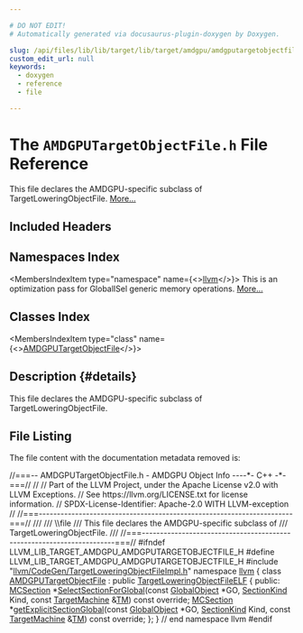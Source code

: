 ```yaml
---

# DO NOT EDIT!
# Automatically generated via docusaurus-plugin-doxygen by Doxygen.

slug: /api/files/lib/lib/target/lib/target/amdgpu/amdgputargetobjectfile-h
custom_edit_url: null
keywords:
  - doxygen
  - reference
  - file

---
```





# The `AMDGPUTargetObjectFile.h` File Reference

<DoxygenPage pluginConfig={pluginConfig}>

This file declares the AMDGPU-specific subclass of TargetLoweringObjectFile. <a href="#details">More...</a>

## Included Headers

<IncludesList>
<IncludesListItem
  filePath="llvm/CodeGen/TargetLoweringObjectFileImpl.h"
  permalink="/docs/api/files/include/include/llvm/include/llvm/codegen/targetloweringobjectfileimpl-h"
  isLocal="true" />
</IncludesList>

## Namespaces Index

<MembersIndex>

<MembersIndexItem
  type="namespace"
  name={<><a href="/docs/api/namespaces/llvm">llvm</a></>}>
This is an optimization pass for GlobalISel generic memory operations. <a href="/docs/api/namespaces/llvm/#details">More...</a>
</MembersIndexItem>

</MembersIndex>

## Classes Index

<MembersIndex>

<MembersIndexItem
  type="class"
  name={<><a href="/docs/api/classes/llvm/amdgputargetobjectfile">AMDGPUTargetObjectFile</a></>}>
</MembersIndexItem>

</MembersIndex>

## Description {#details}

This file declares the AMDGPU-specific subclass of TargetLoweringObjectFile.

## File Listing

The file content with the documentation metadata removed is:

<ProgramListing>

<Link id="l00001" /><CodeLine lineNumber="1"><Highlight kind="comment">//===-- AMDGPUTargetObjectFile.h - AMDGPU  Object Info ----&#42;- C++ -&#42;-===//</Highlight><Highlight kind="normal"></Highlight></CodeLine>
<Link id="l00002" /><CodeLine lineNumber="2"><Highlight kind="normal"></Highlight><Highlight kind="comment">//</Highlight><Highlight kind="normal"></Highlight></CodeLine>
<Link id="l00003" /><CodeLine lineNumber="3"><Highlight kind="normal"></Highlight><Highlight kind="comment">// Part of the LLVM Project, under the Apache License v2.0 with LLVM Exceptions.</Highlight><Highlight kind="normal"></Highlight></CodeLine>
<Link id="l00004" /><CodeLine lineNumber="4"><Highlight kind="normal"></Highlight><Highlight kind="comment">// See https://llvm.org/LICENSE.txt for license information.</Highlight><Highlight kind="normal"></Highlight></CodeLine>
<Link id="l00005" /><CodeLine lineNumber="5"><Highlight kind="normal"></Highlight><Highlight kind="comment">// SPDX-License-Identifier: Apache-2.0 WITH LLVM-exception</Highlight><Highlight kind="normal"></Highlight></CodeLine>
<Link id="l00006" /><CodeLine lineNumber="6"><Highlight kind="normal"></Highlight><Highlight kind="comment">//</Highlight><Highlight kind="normal"></Highlight></CodeLine>
<Link id="l00007" /><CodeLine lineNumber="7"><Highlight kind="normal"></Highlight><Highlight kind="comment">//===----------------------------------------------------------------------===//</Highlight><Highlight kind="comment"></Highlight></CodeLine>
<Link id="l00008" /><CodeLine lineNumber="8"><Highlight kind="comment">///</Highlight></CodeLine>
<Link id="l00009" /><CodeLine lineNumber="9"><Highlight kind="comment">/// \\file</Highlight></CodeLine>
<Link id="l00010" /><CodeLine lineNumber="10"><Highlight kind="comment">/// This file declares the AMDGPU-specific subclass of</Highlight></CodeLine>
<Link id="l00011" /><CodeLine lineNumber="11"><Highlight kind="comment">/// TargetLoweringObjectFile.</Highlight></CodeLine>
<Link id="l00012" /><CodeLine lineNumber="12"><Highlight kind="comment">///</Highlight><Highlight kind="normal"></Highlight></CodeLine>
<Link id="l00013" /><CodeLine lineNumber="13"><Highlight kind="normal"></Highlight><Highlight kind="comment">//===----------------------------------------------------------------------===//</Highlight><Highlight kind="normal"></Highlight></CodeLine>
<Link id="l00014" /><CodeLine lineNumber="14"><Highlight kind="normal"></Highlight></CodeLine>
<Link id="l00015" /><CodeLine lineNumber="15"><Highlight kind="normal"></Highlight><Highlight kind="preprocessor">#ifndef LLVM&#95;LIB&#95;TARGET&#95;AMDGPU&#95;AMDGPUTARGETOBJECTFILE&#95;H</Highlight><Highlight kind="normal"></Highlight></CodeLine>
<Link id="l00016" /><CodeLine lineNumber="16"><Highlight kind="normal"></Highlight><Highlight kind="preprocessor">#define LLVM&#95;LIB&#95;TARGET&#95;AMDGPU&#95;AMDGPUTARGETOBJECTFILE&#95;H</Highlight><Highlight kind="normal"></Highlight></CodeLine>
<Link id="l00017" /><CodeLine lineNumber="17"><Highlight kind="normal"></Highlight></CodeLine>
<Link id="l00018" /><CodeLine lineNumber="18"><Highlight kind="normal"></Highlight><Highlight kind="preprocessor">#include &quot;<a href="/docs/api/files/include/include/llvm/include/llvm/codegen/targetloweringobjectfileimpl-h">llvm/CodeGen/TargetLoweringObjectFileImpl.h</a>&quot;</Highlight><Highlight kind="normal"></Highlight></CodeLine>
<Link id="l00019" /><CodeLine lineNumber="19"><Highlight kind="normal"></Highlight></CodeLine>
<Link id="l00020" /><CodeLine lineNumber="20"><Highlight kind="normal"></Highlight><Highlight kind="keyword">namespace </Highlight><Highlight kind="normal"><a href="/docs/api/namespaces/llvm">llvm</a> &#123;</Highlight></CodeLine>
<Link id="l00021" /><CodeLine lineNumber="21"><Highlight kind="normal"></Highlight></CodeLine>
<Link id="l00022" /><CodeLine lineNumber="22" lineLink="/docs/api/classes/llvm/amdgputargetobjectfile"><Highlight kind="normal"></Highlight><Highlight kind="keyword">class </Highlight><Highlight kind="normal"><a href="/docs/api/classes/llvm/amdgputargetobjectfile">AMDGPUTargetObjectFile</a> : </Highlight><Highlight kind="keyword">public</Highlight><Highlight kind="normal"> <a href="/docs/api/classes/llvm/targetloweringobjectfileelf/#a4d90e4287f4b1f4c7a0e9391000539c5">TargetLoweringObjectFileELF</a> &#123;</Highlight></CodeLine>
<Link id="l00023" /><CodeLine lineNumber="23"><Highlight kind="normal">  </Highlight><Highlight kind="keyword">public</Highlight><Highlight kind="normal">:</Highlight></CodeLine>
<Link id="l00024" /><CodeLine lineNumber="24"><Highlight kind="normal">    <a href="/docs/api/classes/llvm/mcsection">MCSection</a> &#42;<a href="/docs/api/classes/llvm/amdgputargetobjectfile/#a09d126e0897329e2e372136ffed9f5c3">SelectSectionForGlobal</a>(</Highlight><Highlight kind="keyword">const</Highlight><Highlight kind="normal"> <a href="/docs/api/classes/llvm/globalobject">GlobalObject</a> &#42;GO, <a href="/docs/api/classes/llvm/sectionkind">SectionKind</a> Kind,</Highlight></CodeLine>
<Link id="l00025" /><CodeLine lineNumber="25"><Highlight kind="normal">                                      </Highlight><Highlight kind="keyword">const</Highlight><Highlight kind="normal"> <a href="/docs/api/classes/llvm/targetmachine">TargetMachine</a> &amp;<a href="/docs/api/classes/llvm/targetloweringobjectfile/#a4ef15b6d500629e31fb3787b7a0d7bb0">TM</a>) </Highlight><Highlight kind="keyword">const override</Highlight><Highlight kind="normal">;</Highlight></CodeLine>
<Link id="l00026" /><CodeLine lineNumber="26"><Highlight kind="normal">    <a href="/docs/api/classes/llvm/mcsection">MCSection</a> &#42;<a href="/docs/api/classes/llvm/amdgputargetobjectfile/#ad5d93004504bd6d5129dbcbb758e5a28">getExplicitSectionGlobal</a>(</Highlight><Highlight kind="keyword">const</Highlight><Highlight kind="normal"> <a href="/docs/api/classes/llvm/globalobject">GlobalObject</a> &#42;GO, <a href="/docs/api/classes/llvm/sectionkind">SectionKind</a> Kind,</Highlight></CodeLine>
<Link id="l00027" /><CodeLine lineNumber="27"><Highlight kind="normal">                                        </Highlight><Highlight kind="keyword">const</Highlight><Highlight kind="normal"> <a href="/docs/api/classes/llvm/targetmachine">TargetMachine</a> &amp;<a href="/docs/api/classes/llvm/targetloweringobjectfile/#a4ef15b6d500629e31fb3787b7a0d7bb0">TM</a>) </Highlight><Highlight kind="keyword">const override</Highlight><Highlight kind="normal">;</Highlight></CodeLine>
<Link id="l00028" /><CodeLine lineNumber="28"><Highlight kind="normal">&#125;;</Highlight></CodeLine>
<Link id="l00029" /><CodeLine lineNumber="29"><Highlight kind="normal"></Highlight></CodeLine>
<Link id="l00030" /><CodeLine lineNumber="30"><Highlight kind="normal">&#125; </Highlight><Highlight kind="comment">// end namespace llvm</Highlight><Highlight kind="normal"></Highlight></CodeLine>
<Link id="l00031" /><CodeLine lineNumber="31"><Highlight kind="normal"></Highlight></CodeLine>
<Link id="l00032" /><CodeLine lineNumber="32"><Highlight kind="normal"></Highlight><Highlight kind="preprocessor">#endif</Highlight></CodeLine>

</ProgramListing>


</DoxygenPage>
